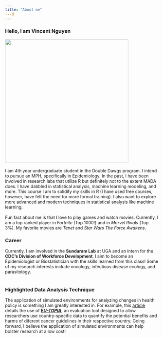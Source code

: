 ```yaml
---
title: "About me"
---d
---
```


### Hello, I am Vincent Nguyen

![](images/madapfp.jpg){width="405"}\
\
I am 4th year undergraduate student in the Double Dawgs program. I intend to pursue an MPH, specifically in Epidemiology. In the past, I have been involved in research labs that utilize R but definitely not to the extent MADA does. I have dabbled in statistical analysis, machine learning modeling, and more. This course I am to solidify my skills in R (I have used free courses, however, have felt the need for more formal training). I also want to explore more advanced and modern techniques in statistical analysis like machine learning.\
\
Fun fact about me is that I love to play games and watch movies. Currently, I am a top ranked player in *Fortnite* (Top 1000!) and in *Marvel Rivals* (Top 3%). My favorite movies are *Tenet* and *Star Wars The Force Awakens*.

### Career

Currently, I am involved in the **Sundaram Lab** at UGA and an intern for the **CDC's Division of Workforce Development**. I aim to become an Epidemiologist or Biostatistician with the skills learned from this class! Some of my research interests include oncology, infectious disease ecology, and parasitology.\
\

### Highlighted Data Analysis Technique

The application of simulated environments for analyzing changes in health policy is something I am greatly interested in. For example, this [article](https://pmc.ncbi.nlm.nih.gov/articles/PMC8122113/) details the use of [***EU-TOPIA***](https://eu-topia.org/), an evaluation tool designed to allow researchers use country-specific data to quantify the potential benefits and harms of diferent cancer guidelines in their respective country. Going forward, I believe the application of simulated environments can help bolster research at a low cost!
